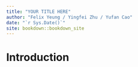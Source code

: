 ```yaml
--- 
title: "YOUR TITLE HERE"
author: "Felix Yeung / Yingfei Zhu / Yufan Cao"
date: "`r Sys.Date()`"
site: bookdown::bookdown_site
---
```


# Introduction

